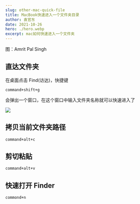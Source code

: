 ```yaml
---
slug: other-mac-quick-file
title: MacBook快速进入一个文件夹目录
author: 袁官东
date: 2021-10-26
hero: ./hero.webp
excerpt: mac如何快速进入一个文件夹
---
```


<div className={"img-desc"}>图：Amrit Pal Singh</div>


## 直达文件夹

在桌面点击 Find(访达)，快捷键

```
command+shift+g
```

会弹出一个窗口，在这个窗口中输入文件夹名称就可以快速进入了

<img src="./1.jpg" />

## 拷贝当前文件夹路径

```
command+alt+c
```

## 剪切粘贴

```
command+alt+v
```

## 快速打开 Finder

```
commond+n
```
